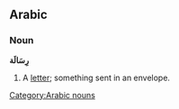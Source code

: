 ==Arabic==

===Noun===
'''رِسَالَة''' 
# A [[letter]]; something sent in an envelope.
[[Category:Arabic nouns]]